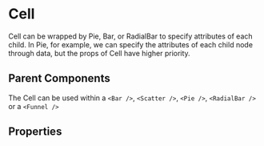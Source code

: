 
# Cell

Cell can be wrapped by Pie, Bar, or RadialBar to specify attributes of each child. 
In Pie, for example, we can specify the attributes of each child node through data,
but the props of Cell have higher priority.

<Meta of={ComponentStories} />

<Canvas>
  <Story name="API" of={ComponentStories} />
</Canvas>

## Parent Components
The Cell can be used within a `<Bar />`, `<Scatter />`, `<Pie />`, `<RadialBar />` or a `<Funnel />`

## Properties

<Controls of={ComponentStories.API} />